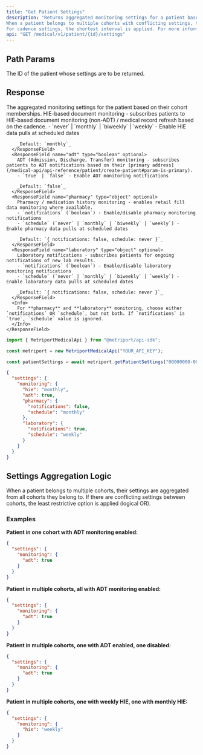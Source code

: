 ```yaml
---
title: "Get Patient Settings"
description: "Returns aggregated monitoring settings for a patient based on all cohorts they belong to. 
When a patient belongs to multiple cohorts with conflicting settings, the least restrictive option is applied (logical OR). 
For cadence settings, the shortest interval is applied. For more information, see the [guide about Cohorts](/medical-api/handling-data/cohorts)"
api: "GET /medical/v1/patient/{id}/settings"
---
```


## Path Params

<ParamField path="id" type="string" required>
  The ID of the patient whose settings are to be returned.
</ParamField>

## Response

<ResponseField name="settings" type="object" required>
  The aggregated monitoring settings for the patient based on their cohort memberships.
  <Expandable title="Settings properties">
    <ResponseField name="monitoring" type="object" optional>
      <ResponseField name="hie" type="string" optional>
        HIE-based document monitoring - subscribes patients to HIE-based document monitoring (non-ADT) / medical record refresh based on the cadence.
        - `never` | `monthly` | `biweekly` | `weekly` - Enable HIE data pulls at scheduled dates
        
        _Default: `monthly`_
      </ResponseField>
      <ResponseField name="adt" type="boolean" optional>
        ADT (Admission, Discharge, Transfer) monitoring - subscribes patients to ADT notifications based on their [primary address](/medical-api/api-reference/patient/create-patient#param-is-primary).  
        - `true` | `false` - Enable ADT monitoring notifications
        
        _Default: `false`_
      </ResponseField>
      <ResponseField name="pharmacy" type="object" optional>
        Pharmacy / medication history monitoring - enables retail fill data monitoring where available.  
        - `notifications` (`boolean`) - Enable/disable pharmacy monitoring notifications
        - `schedule` (`never` | `monthly` | `biweekly` | `weekly`) - Enable pharmacy data pulls at scheduled dates
        
        _Default: `{ notifications: false, schedule: never }`_
      </ResponseField>
      <ResponseField name="laboratory" type="object" optional>
        Laboratory notifications - subscribes patients for ongoing notifications of new lab results.  
        - `notifications` (`boolean`) - Enable/disable laboratory monitoring notifications  
        - `schedule` (`never` | `monthly` | `biweekly` | `weekly`) - Enable laboratory data pulls at scheduled dates
        
        _Default: `{ notifications: false, schedule: never }`_
      </ResponseField>
      <Info>
        For **pharmacy** and **laboratory** monitoring, choose either `notifications` OR `schedule`, but not both. If `notifications` is `true`, `schedule` value is ignored.
      </Info>
    </ResponseField>
  </Expandable>
</ResponseField>

<ResponseExample>

```javascript Metriport SDK
import { MetriportMedicalApi } from "@metriport/api-sdk";

const metriport = new MetriportMedicalApi("YOUR_API_KEY");

const patientSettings = await metriport.getPatientSettings("00000000-0000-0000-0000-000000000000");
```

</ResponseExample>

```json
{
  "settings": {
    "monitoring": {
      "hie": "monthly",
      "adt": true,
      "pharmacy": {
        "notifications": false,
        "schedule": "monthly"
      },
      "laboratory": {
        "notifications": true,
        "schedule": "weekly"
      }
    }
  }
}
```

## Settings Aggregation Logic

When a patient belongs to multiple cohorts, their settings are aggregated from all cohorts they belong to. If there are conflicting settings between cohorts, the least restrictive option is applied (logical OR).

### Examples

**Patient in one cohort with ADT monitoring enabled:**
```json
{
  "settings": {
    "monitoring": {
      "adt": true
    }
  }
}
```

**Patient in multiple cohorts, all with ADT monitoring enabled:**
```json
{
  "settings": {
    "monitoring": {
      "adt": true
    }
  }
}
```

**Patient in multiple cohorts, one with ADT enabled, one disabled:**
```json
{
  "settings": {
    "monitoring": {
      "adt": true
    }
  }
}
```

**Patient in multiple cohorts, one with weekly HIE, one with monthly HIE:**
```json
{
  "settings": {
    "monitoring": {
      "hie": "weekly"
    }
  }
}
```
